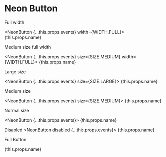 
# Neon Button

Full width

<NeonButton
    {...this.props.events}
    width={WIDTH.FULL}>
    {this.props.name}
</NeonButton>

Medium size full width

<NeonButton
    {...this.props.events}
    size={SIZE.MEDIUM}
    width={WIDTH.FULL}>
    {this.props.name}
</NeonButton>

Large size

<NeonButton
    {...this.props.events}
    size={SIZE.LARGE}>
    {this.props.name}
</NeonButton>

Medium size

<NeonButton
    {...this.props.events}
    size={SIZE.MEDIUM}>
    {this.props.name}
</NeonButton>

Normal size

<NeonButton {...this.props.events}>
    {this.props.name}
</NeonButton>

Disabled
<NeonButton disabled {...this.props.events}>
    {this.props.name}
</NeonButton>

Full Button
<div style={{
    height: '150px',
    width: '300px',
    border: '2px solid red',
}}>
    <NeonButton
        size={SIZE.FULL}
        {...this.props.events}>
        {this.props.name}
    </NeonButton>
</div>
